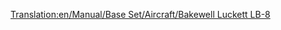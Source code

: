 [[Translation:en/Manual/Base Set/Aircraft/Bakewell Luckett LB-8]]

{{es/Manual/Base Set/Aircraft/Aeronaves|Nombre=Bakewell Luckett LB-8
|Imagen=[[File:en/Manual/Base Set/Aircraft/McDonnellDouglasDC-8.png|Bakewell Luckett LB-8]]
|Precio=73.828 € (36.914 £)
|Velocidad=947 km/h (592 mph)
|Coste-anual=13.500 € (6,750 £)
|Diseño=1958
|Duración=23
|Capacidad=200 pasajeros y 30 sacos de correo
|
|Descripción=El Bakewell Luckett LB-8 es el primer avión con motor a reacción,tiene una capacidad enorme, pero lo más probable es que se estrellara en los aeropuertos pequeños y el coste inicial es alto.
|Vida-real=Mcdonnell Douglas DC-8
}}